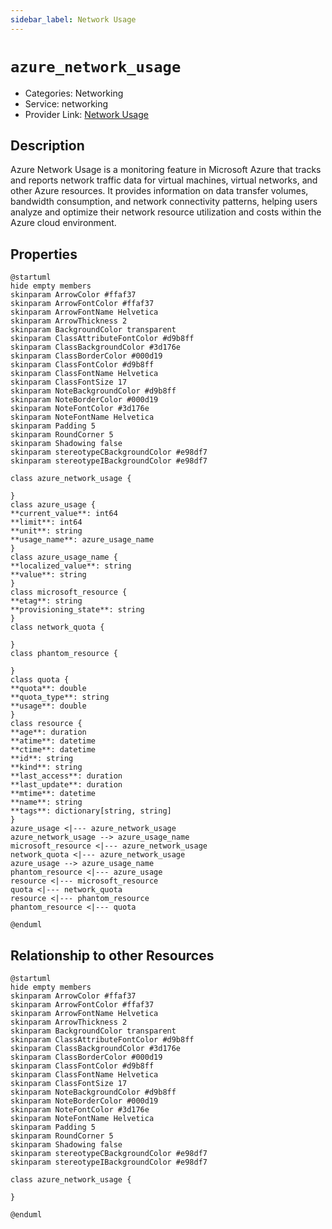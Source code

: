 ```yaml
---
sidebar_label: Network Usage
---
```


# `azure_network_usage`

- Categories: Networking
- Service: networking
- Provider Link: [Network Usage](https://learn.microsoft.com/en-us/azure/networking/azure-network-usage)

## Description
Azure Network Usage is a monitoring feature in Microsoft Azure that tracks and reports network traffic data for virtual machines, virtual networks, and other Azure resources. It provides information on data transfer volumes, bandwidth consumption, and network connectivity patterns, helping users analyze and optimize their network resource utilization and costs within the Azure cloud environment.

## Properties
<ZoomPanPinch>

```kroki imgType="plantuml" imgAlt="Diagram of Network Usage data model"
@startuml
hide empty members
skinparam ArrowColor #ffaf37
skinparam ArrowFontColor #ffaf37
skinparam ArrowFontName Helvetica
skinparam ArrowThickness 2
skinparam BackgroundColor transparent
skinparam ClassAttributeFontColor #d9b8ff
skinparam ClassBackgroundColor #3d176e
skinparam ClassBorderColor #000d19
skinparam ClassFontColor #d9b8ff
skinparam ClassFontName Helvetica
skinparam ClassFontSize 17
skinparam NoteBackgroundColor #d9b8ff
skinparam NoteBorderColor #000d19
skinparam NoteFontColor #3d176e
skinparam NoteFontName Helvetica
skinparam Padding 5
skinparam RoundCorner 5
skinparam Shadowing false
skinparam stereotypeCBackgroundColor #e98df7
skinparam stereotypeIBackgroundColor #e98df7

class azure_network_usage {

}
class azure_usage {
**current_value**: int64
**limit**: int64
**unit**: string
**usage_name**: azure_usage_name
}
class azure_usage_name {
**localized_value**: string
**value**: string
}
class microsoft_resource {
**etag**: string
**provisioning_state**: string
}
class network_quota {

}
class phantom_resource {

}
class quota {
**quota**: double
**quota_type**: string
**usage**: double
}
class resource {
**age**: duration
**atime**: datetime
**ctime**: datetime
**id**: string
**kind**: string
**last_access**: duration
**last_update**: duration
**mtime**: datetime
**name**: string
**tags**: dictionary[string, string]
}
azure_usage <|--- azure_network_usage
azure_network_usage --> azure_usage_name
microsoft_resource <|--- azure_network_usage
network_quota <|--- azure_network_usage
azure_usage --> azure_usage_name
phantom_resource <|--- azure_usage
resource <|--- microsoft_resource
quota <|--- network_quota
resource <|--- phantom_resource
phantom_resource <|--- quota

@enduml
```

</ZoomPanPinch>


## Relationship to other Resources
<ZoomPanPinch>

```kroki imgType="plantuml" imgAlt="Diagram of Network Usage resource relationships"
@startuml
hide empty members
skinparam ArrowColor #ffaf37
skinparam ArrowFontColor #ffaf37
skinparam ArrowFontName Helvetica
skinparam ArrowThickness 2
skinparam BackgroundColor transparent
skinparam ClassAttributeFontColor #d9b8ff
skinparam ClassBackgroundColor #3d176e
skinparam ClassBorderColor #000d19
skinparam ClassFontColor #d9b8ff
skinparam ClassFontName Helvetica
skinparam ClassFontSize 17
skinparam NoteBackgroundColor #d9b8ff
skinparam NoteBorderColor #000d19
skinparam NoteFontColor #3d176e
skinparam NoteFontName Helvetica
skinparam Padding 5
skinparam RoundCorner 5
skinparam Shadowing false
skinparam stereotypeCBackgroundColor #e98df7
skinparam stereotypeIBackgroundColor #e98df7

class azure_network_usage {

}

@enduml
```

</ZoomPanPinch>




